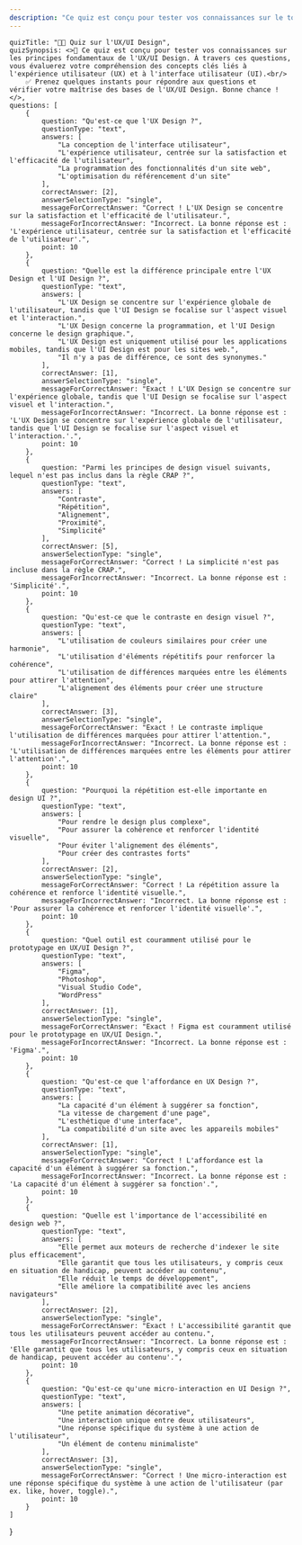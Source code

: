 ```yaml
---
description: "Ce quiz est conçu pour tester vos connaissances sur le tooling. À travers ces questions, vous allez évaluer votre compréhension des concepts fondamentaux liés au tooling."
---
```

    quizTitle: "🎨🧠 Quiz sur l'UX/UI Design",
    quizSynopsis: <>📝 Ce quiz est conçu pour tester vos connaissances sur les principes fondamentaux de l'UX/UI Design. À travers ces questions, vous évaluerez votre compréhension des concepts clés liés à l'expérience utilisateur (UX) et à l'interface utilisateur (UI).<br/>
        ✅ Prenez quelques instants pour répondre aux questions et vérifier votre maîtrise des bases de l'UX/UI Design. Bonne chance !</>,
    questions: [
        {
            question: "Qu'est-ce que l'UX Design ?",
            questionType: "text",
            answers: [
                "La conception de l'interface utilisateur",
                "L'expérience utilisateur, centrée sur la satisfaction et l'efficacité de l'utilisateur",
                "La programmation des fonctionnalités d'un site web",
                "L'optimisation du référencement d'un site"
            ],
            correctAnswer: [2],
            answerSelectionType: "single",
            messageForCorrectAnswer: "Correct ! L'UX Design se concentre sur la satisfaction et l'efficacité de l'utilisateur.",
            messageForIncorrectAnswer: "Incorrect. La bonne réponse est : 'L'expérience utilisateur, centrée sur la satisfaction et l'efficacité de l'utilisateur'.",
            point: 10
        },
        {
            question: "Quelle est la différence principale entre l'UX Design et l'UI Design ?",
            questionType: "text",
            answers: [
                "L'UX Design se concentre sur l'expérience globale de l'utilisateur, tandis que l'UI Design se focalise sur l'aspect visuel et l'interaction.",
                "L'UX Design concerne la programmation, et l'UI Design concerne le design graphique.",
                "L'UX Design est uniquement utilisé pour les applications mobiles, tandis que l'UI Design est pour les sites web.",
                "Il n'y a pas de différence, ce sont des synonymes."
            ],
            correctAnswer: [1],
            answerSelectionType: "single",
            messageForCorrectAnswer: "Exact ! L'UX Design se concentre sur l'expérience globale, tandis que l'UI Design se focalise sur l'aspect visuel et l'interaction.",
            messageForIncorrectAnswer: "Incorrect. La bonne réponse est : 'L'UX Design se concentre sur l'expérience globale de l'utilisateur, tandis que l'UI Design se focalise sur l'aspect visuel et l'interaction.'.",
            point: 10
        },
        {
            question: "Parmi les principes de design visuel suivants, lequel n'est pas inclus dans la règle CRAP ?",
            questionType: "text",
            answers: [
                "Contraste",
                "Répétition",
                "Alignement",
                "Proximité",
                "Simplicité"
            ],
            correctAnswer: [5],
            answerSelectionType: "single",
            messageForCorrectAnswer: "Correct ! La simplicité n'est pas incluse dans la règle CRAP.",
            messageForIncorrectAnswer: "Incorrect. La bonne réponse est : 'Simplicité'.",
            point: 10
        },
        {
            question: "Qu'est-ce que le contraste en design visuel ?",
            questionType: "text",
            answers: [
                "L'utilisation de couleurs similaires pour créer une harmonie",
                "L'utilisation d'éléments répétitifs pour renforcer la cohérence",
                "L'utilisation de différences marquées entre les éléments pour attirer l'attention",
                "L'alignement des éléments pour créer une structure claire"
            ],
            correctAnswer: [3],
            answerSelectionType: "single",
            messageForCorrectAnswer: "Exact ! Le contraste implique l'utilisation de différences marquées pour attirer l'attention.",
            messageForIncorrectAnswer: "Incorrect. La bonne réponse est : 'L'utilisation de différences marquées entre les éléments pour attirer l'attention'.",
            point: 10
        },
        {
            question: "Pourquoi la répétition est-elle importante en design UI ?",
            questionType: "text",
            answers: [
                "Pour rendre le design plus complexe",
                "Pour assurer la cohérence et renforcer l'identité visuelle",
                "Pour éviter l'alignement des éléments",
                "Pour créer des contrastes forts"
            ],
            correctAnswer: [2],
            answerSelectionType: "single",
            messageForCorrectAnswer: "Correct ! La répétition assure la cohérence et renforce l'identité visuelle.",
            messageForIncorrectAnswer: "Incorrect. La bonne réponse est : 'Pour assurer la cohérence et renforcer l'identité visuelle'.",
            point: 10
        },
        {
            question: "Quel outil est couramment utilisé pour le prototypage en UX/UI Design ?",
            questionType: "text",
            answers: [
                "Figma",
                "Photoshop",
                "Visual Studio Code",
                "WordPress"
            ],
            correctAnswer: [1],
            answerSelectionType: "single",
            messageForCorrectAnswer: "Exact ! Figma est couramment utilisé pour le prototypage en UX/UI Design.",
            messageForIncorrectAnswer: "Incorrect. La bonne réponse est : 'Figma'.",
            point: 10
        },
        {
            question: "Qu'est-ce que l'affordance en UX Design ?",
            questionType: "text",
            answers: [
                "La capacité d'un élément à suggérer sa fonction",
                "La vitesse de chargement d'une page",
                "L'esthétique d'une interface",
                "La compatibilité d'un site avec les appareils mobiles"
            ],
            correctAnswer: [1],
            answerSelectionType: "single",
            messageForCorrectAnswer: "Correct ! L'affordance est la capacité d'un élément à suggérer sa fonction.",
            messageForIncorrectAnswer: "Incorrect. La bonne réponse est : 'La capacité d'un élément à suggérer sa fonction'.",
            point: 10
        },
        {
            question: "Quelle est l'importance de l'accessibilité en design web ?",
            questionType: "text",
            answers: [
                "Elle permet aux moteurs de recherche d'indexer le site plus efficacement",
                "Elle garantit que tous les utilisateurs, y compris ceux en situation de handicap, peuvent accéder au contenu",
                "Elle réduit le temps de développement",
                "Elle améliore la compatibilité avec les anciens navigateurs"
            ],
            correctAnswer: [2],
            answerSelectionType: "single",
            messageForCorrectAnswer: "Exact ! L'accessibilité garantit que tous les utilisateurs peuvent accéder au contenu.",
            messageForIncorrectAnswer: "Incorrect. La bonne réponse est : 'Elle garantit que tous les utilisateurs, y compris ceux en situation de handicap, peuvent accéder au contenu'.",
            point: 10
        },
        {
            question: "Qu'est-ce qu'une micro-interaction en UI Design ?",
            questionType: "text",
            answers: [
                "Une petite animation décorative",
                "Une interaction unique entre deux utilisateurs",
                "Une réponse spécifique du système à une action de l'utilisateur",
                "Un élément de contenu minimaliste"
            ],
            correctAnswer: [3],
            answerSelectionType: "single",
            messageForCorrectAnswer: "Correct ! Une micro-interaction est une réponse spécifique du système à une action de l'utilisateur (par ex. like, hover, toggle).",
            point: 10
        }
    ]
}

<Quizz quizData={quiz} />


